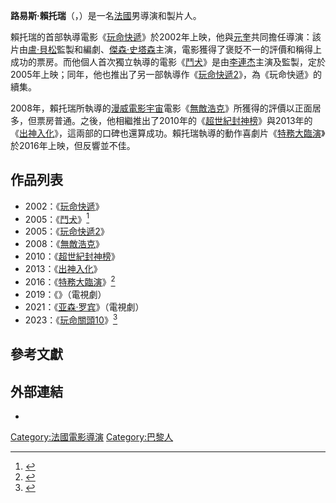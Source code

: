 {{noteTA
|G1=Movie
|G2=Show
}}
{{Infobox entertainer
| type = 導演
| name = 路易斯·賴托瑞
| foreignname = {{lang|fr|Louis Leterrier}}
| image = Louis Leterrier.jpg
| caption = 2008年7月22日，賴托瑞於[[巴黎|巴黎]]
| birth_name = 
| birth_date = {{Birth date|1973|6|17}}
| birth_place = 法國[[巴黎|巴黎]]
| nationality = 法國
| alma_mater = [[紐約大學|紐約大學]]{{le|蒂施藝術學院|Tisch School of the Arts}}
| occupation = 導演、製片人
| years_active = 2002年至今
| spouse = 比艾特莉絲·賴托瑞（{{lang|fr|Béatrice Leterrier}}）
| awards = 
}}
'''路易斯·賴托瑞'''（{{lang-en|Louis Leterrier}}，{{bd|1973年|6月17日}}）是一名[[法國|法國]]男導演和製片人。

賴托瑞的首部執導電影《[[玩命快遞|玩命快遞]]》於2002年上映，他與[[元奎|元奎]]共同擔任導演：該片由[[盧·貝松|盧·貝松]]監製和編劇、[[傑森·史塔森|傑森·史塔森]]主演，電影獲得了褒貶不一的評價和稱得上成功的票房。而他個人首次獨立執導的電影《[[鬥犬|鬥犬]]》是由[[李連杰|李連杰]]主演及監製，定於2005年上映；同年，他也推出了另一部執導作《[[玩命快遞2|玩命快遞2]]》，為《玩命快遞》的續集。

2008年，賴托瑞所執導的[[漫威電影宇宙|漫威電影宇宙]]電影《[[無敵浩克|無敵浩克]]》所獲得的評價以正面居多，但票房普通。之後，他相繼推出了2010年的《[[超世紀封神榜|超世紀封神榜]]》與2013年的《[[出神入化|出神入化]]》，這兩部的口碑也還算成功。賴托瑞執導的動作喜劇片《[[特務大臨演|特務大臨演]]》於2016年上映，但反響並不佳。

== 作品列表 ==
*2002：《[[玩命快遞|玩命快遞]]》
*2005：《[[鬥犬|鬥犬]]》<ref>{{Cite web |url=http://en.unifrance.org/movie/24103/danny-the-dog |title=存档副本 |access-date=2016-11-19 |archive-date=2019-10-15 |archive-url=https://web.archive.org/web/20191015231128/https://en.unifrance.org/movie/24103/danny-the-dog |dead-url=no }}</ref>
*2005：《[[玩命快遞2|玩命快遞2]]》
*2008：《[[無敵浩克|無敵浩克]]》
*2010：《[[超世紀封神榜|超世紀封神榜]]》
*2013：《[[出神入化|出神入化]]》
*2016：《[[特務大臨演|特務大臨演]]》<ref>{{cite news|last1=Kit|first1=Borys|title=Louis Leterrier to Direct Sacha Baron Cohen in Spy Spoof 'Grimsby'|url=http://www.hollywoodreporter.com/heat-vision/louis-leterrier-direct-sacha-baron-654496|accessdate=2014-04-25|date=2013-12-03|ref=hollywoodreporter.com|archive-date=2018-07-08|archive-url=https://web.archive.org/web/20180708075858/https://www.hollywoodreporter.com/heat-vision/louis-leterrier-direct-sacha-baron-654496|dead-url=no}}</ref>
*2019：《{{le|魔水晶：抗爭時代|The Dark Crystal: Age of Resistance}}》（電視劇）
*2021：《[[亚森·罗宾_(电视剧)|亚森·罗宾]]》（電視劇）
*2023：《[[玩命關頭10|玩命關頭10]]》<ref>{{Cite web|last=Kroll|first=Justin|url=https://deadline.com/2022/05/fast-x-louis-leterrier-justin-lin-fast-furious-franchise-1235013401/|title=‘Fast X’: Louis Leterrier Top Choice To Replace Justin Lin As Director On Next Installment in ‘Fast & Furious’ Franchise|work=[[Deadline_Hollywood|Deadline Hollywood]]|date=2022-05-02|access-date=2022-05-03}}</ref>

== 參考文獻 ==
{{reflist|30em}}

== 外部連結 ==
{{commons category|Louis Leterrier}}
*{{IMDb name|0504642}}

{{Louis Leterrier}}
{{Authority control}}
{{DEFAULTSORT:Leterrier, Louis}}
[[Category:法國電影導演|Category:法國電影導演]]
[[Category:巴黎人|Category:巴黎人]]